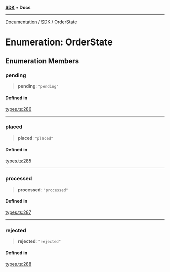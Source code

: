 [**SDK**](../index.mdx) • **Docs**

***

[Documentation](../../index.mdx) / [SDK](../README.mdx) / OrderState

# Enumeration: OrderState

## Enumeration Members

### pending

> **pending**: `"pending"`

#### Defined in

[types.ts:286](https://github.com/monerium/js-monorepo/blob/1f07b3662d18c631941e215c70068d205e95c304/packages/sdk/src/types.ts#L286)

***

### placed

> **placed**: `"placed"`

#### Defined in

[types.ts:285](https://github.com/monerium/js-monorepo/blob/1f07b3662d18c631941e215c70068d205e95c304/packages/sdk/src/types.ts#L285)

***

### processed

> **processed**: `"processed"`

#### Defined in

[types.ts:287](https://github.com/monerium/js-monorepo/blob/1f07b3662d18c631941e215c70068d205e95c304/packages/sdk/src/types.ts#L287)

***

### rejected

> **rejected**: `"rejected"`

#### Defined in

[types.ts:288](https://github.com/monerium/js-monorepo/blob/1f07b3662d18c631941e215c70068d205e95c304/packages/sdk/src/types.ts#L288)
